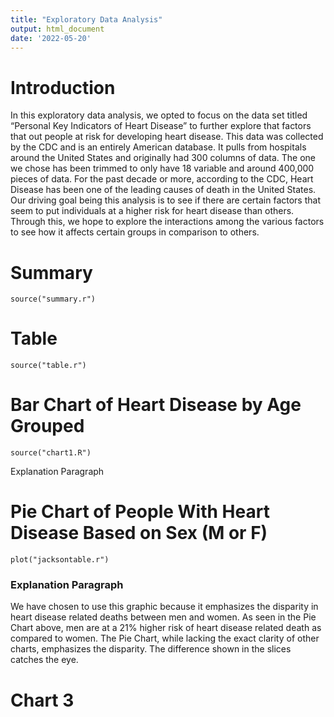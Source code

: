 ```yaml
---
title: "Exploratory Data Analysis"
output: html_document
date: '2022-05-20'
---
```

# Introduction
In this exploratory data analysis, we opted to focus on the data set titled "Personal Key Indicators of Heart Disease" to further 
explore that factors that out people at risk for developing heart disease. This data was collected by the CDC and is an entirely American database. It pulls from hospitals around the United States and originally had 300 columns of data. The one we chose has been trimmed to only have 18 variable and around 400,000 pieces of data. For the past decade or more, according to the CDC, Heart Disease has been one of the leading causes of death in the United States. Our driving goal being this analysis is to see if there are certain factors that seem to put individuals at a higher risk for heart disease than others. Through this, we hope to explore the interactions among the various factors to see how it affects certain groups in comparison to others. 

# Summary
```{include=FALSE}
source("summary.r")
```

# Table
```{}
source("table.r")
```

# Bar Chart of Heart Disease by Age Grouped
```{}
source("chart1.R")
```
Explanation Paragraph

# Pie Chart of People With Heart Disease Based on Sex (M or F)
```pie
plot("jacksontable.r")
```
### Explanation Paragraph
We have chosen to use this graphic because it emphasizes the disparity in heart disease related deaths between men and women.  As seen in the Pie Chart above, men are at a 21% higher risk of heart disease related death as compared to women.  The Pie Chart, while lacking the exact clarity of other charts, emphasizes the disparity.  The difference shown in the slices catches the eye.  

# Chart 3



